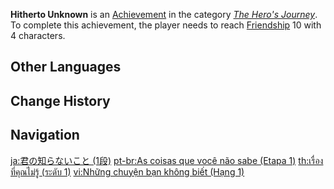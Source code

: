 {{Achievement Infobox
|title        = Hitherto Unknown
|id           = 80020
|order id     = 0020
|category     = The Hero's Journey
|description  = Reach [[Friendship Level|Friendship]] 10 with 4 characters.
|requirements = 
|primogems    = 5
|tracking     = Tracks how many characters reached Friendship Level 10.
|topic        = 
|set          = Hitherto Unknown
|tier         = 1
|tiers_total  = 3
}}
'''Hitherto Unknown''' is an [[Achievement]] in the category ''[[The Hero's Journey]]''. To complete this achievement, the player needs to reach [[Friendship Level|Friendship]] 10 with 4 characters.
<!--
==Trivia==

==Video Guides==
{{EVT
|video1   = 
|caption1 = 
}}
-->
==Other Languages==
{{Transclude|Hitherto Unknown|Other Languages}}

==Change History==
{{Change History|1.0}}
<!--
==References==
{{Reflist}}
-->
==Navigation==
{{Achievement Navbox}}

[[ja:君の知らないこと (1段)]]
[[pt-br:As coisas que você não sabe (Etapa 1)]]
[[th:เรื่องที่คุณไม่รู้ (ระดับ 1)]]
[[vi:Những chuyện bạn không biết (Hạng 1)]]